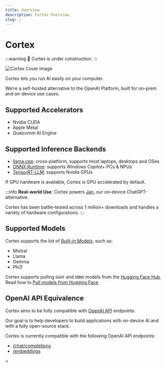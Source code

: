 ```yaml
---
title: Overview
description: Cortex Overview.
slug: /
---
```



# Cortex

:::warning
🚧 Cortex is under construction.
:::

![Cortex Cover Image](/img/social-card.jpg)

Cortex lets you run AI easily on your computer. 

We're a self-hosted alternative to the OpenAI Platform, built for on-prem and on-device use cases.

## Supported Accelerators
- Nvidia CUDA
- Apple Metal
- Qualcomm AI Engine

## Supported Inference Backends
- [llama.cpp](https://github.com/ggerganov/llama.cpp): cross-platform, supports most laptops, desktops and OSes
- [ONNX Runtime](https://github.com/microsoft/onnxruntime): supports Windows Copilot+ PCs & NPUs
- [TensorRT-LLM](https://github.com/NVIDIA/TensorRT-LLM): supports Nvidia GPUs 

If GPU hardware is available, Cortex is GPU accelerated by default.

:::info
**Real-world Use**: Cortex powers [Jan](https://jan.ai), our on-device ChatGPT-alternative.

Cortex has been battle-tested across 1 million+ downloads and handles a variety of hardware configurations.
:::

## Supported Models

Cortex supports the list of [Built-in Models](/models), such as:
- Mistral
- Llama
- Gemma
- Phi3

Cortex supports pulling `GGUF` and `ONNX` models from the [Hugging Face Hub](https://huggingface.co). Read how to [Pull models from Hugging Face](/docs/hub/hugging-face/)


## OpenAI API Equivalence

Cortex aims to be fully compatible with [OpenAI API](https://platform.openai.com/docs/api-reference) endpoints.

Our goal is to help developers to build applications with on-device AI and with a fully open-source stack. 

Cortex is currently compatible with the following OpenAI API endpoints:
- [/chat/completions](/api-reference#tag/inference/post/v1/chat/completions)
- [/embeddings](/api-reference#tag/embeddings/post/v1/embeddings)

<!--<OAICoverage /-->>
